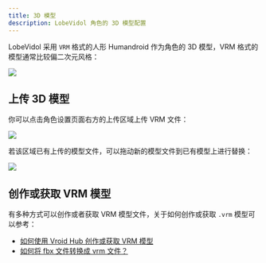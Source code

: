```yaml
---
title: 3D 模型
description: LobeVidol 角色的 3D 模型配置
---
```


LobeVidol 采用 `VRM` 格式的人形 Humandroid 作为角色的 3D 模型，VRM 格式的模型通常比较偏二次元风格：

<Frame>
  <img src="https://oss.vidol.chat/assets/fb45861785566b49970837dd4bd5a0f3.webp" />
</Frame>

## 上传 3D 模型

你可以点击角色设置页面右方的上传区域上传 VRM 文件：

<Frame>
  <img src="https://oss.vidol.chat/assets/dcce29777865df9bb45590e3d507cb18.webp" />
</Frame>

若该区域已有上传的模型文件，可以拖动新的模型文件到已有模型上进行替换：

<Frame>
  <img src="https://oss.vidol.chat/assets/4c5667f3b3c0c0757dd7d972fedb98da.webp" />
</Frame>

## 创作或获取 VRM 模型

有多种方式可以创作或者获取 VRM 模型文件，关于如何创作或获取 `.vrm` 模型可以参考：

- [如何使用 Vroid Hub 创作或获取 VRM 模型](/guides/create-vrm-with-vroid-hub)
- [如何将 fbx 文件转换成 vrm 文件？](/guides/convert-fbx-to-vrm)
